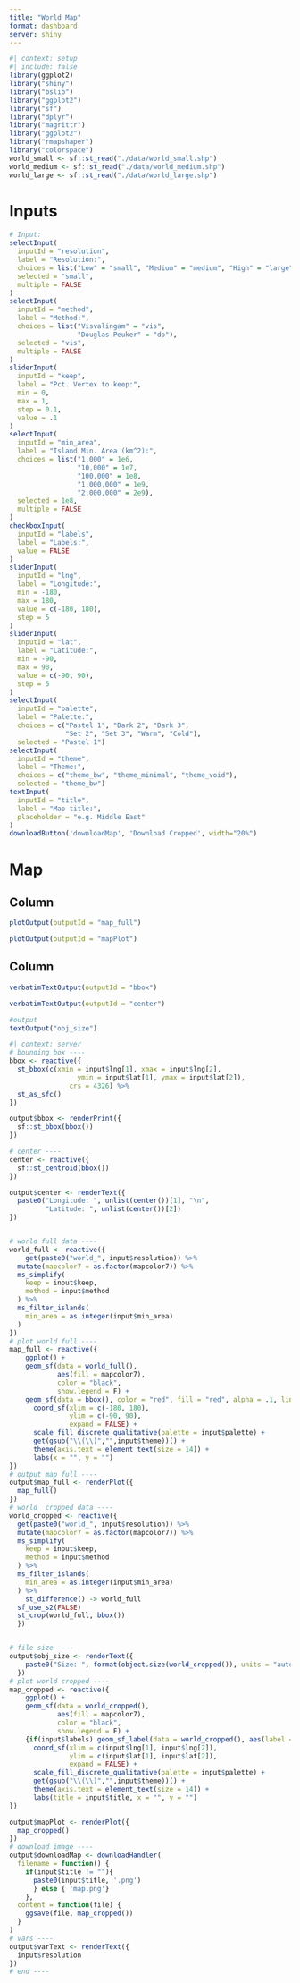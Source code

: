 ```yaml
---
title: "World Map"
format: dashboard
server: shiny
---
```


```r
#| context: setup
#| include: false
library(ggplot2)
library("shiny")
library("bslib")
library("ggplot2")
library("sf")
library("dplyr")
library("magrittr")
library("ggplot2")
library("rmapshaper")
library("colorspace")
world_small <- sf::st_read("./data/world_small.shp")
world_medium <- sf::st_read("./data/world_medium.shp")
world_large <- sf::st_read("./data/world_large.shp")
```

# Inputs {.sidebar}

```r
# Input: 
selectInput(
  inputId = "resolution", 
  label = "Resolution:", 
  choices = list("Low" = "small", "Medium" = "medium", "High" = "large"),
  selected = "small",
  multiple = FALSE
)
selectInput(
  inputId = "method", 
  label = "Method:", 
  choices = list("Visvalingam" = "vis", 
                 "Douglas-Peuker" = "dp"),
  selected = "vis",
  multiple = FALSE
)
sliderInput(
  inputId = "keep", 
  label = "Pct. Vertex to keep:", 
  min = 0, 
  max = 1, 
  step = 0.1,
  value = .1
)
selectInput(
  inputId = "min_area", 
  label = "Island Min. Area (km^2):", 
  choices = list("1,000" = 1e6, 
                 "10,000" = 1e7,
                 "100,000" = 1e8,
                 "1,000,000" = 1e9,
                 "2,000,000" = 2e9),
  selected = 1e8,
  multiple = FALSE
)
checkboxInput(
  inputId = "labels",
  label = "Labels:",
  value = FALSE
)
sliderInput(
  inputId = "lng",
  label = "Longitude:",
  min = -180,
  max = 180,
  value = c(-180, 180),
  step = 5
)
sliderInput(
  inputId = "lat",
  label = "Latitude:",
  min = -90,
  max = 90,
  value = c(-90, 90),
  step = 5
)
selectInput(
  inputId = "palette",
  label = "Palette:",
  choices = c("Pastel 1", "Dark 2", "Dark 3", 
              "Set 2", "Set 3", "Warm", "Cold"),
  selected = "Pastel 1")
selectInput(
  inputId = "theme",
  label = "Theme:",
  choices = c("theme_bw", "theme_minimal", "theme_void"),
  selected = "theme_bw")
textInput(
  inputId = "title",
  label = "Map title:",
  placeholder = "e.g. Middle East"
)
downloadButton('downloadMap', 'Download Cropped', width="20%")
```

# Map {orientation="columns"}

## Column {width=60%}

::: {.card title="World - Full"}

```r
plotOutput(outputId = "map_full")
```

:::

::: {.card title="World - Cropped"}

```r
plotOutput(outputId = "mapPlot")
```


:::


## Column {width=40%}

::: {.card title="Bounding Box"}

```r
verbatimTextOutput(outputId = "bbox")
```

:::

::: {.card title="Center"}

```r
verbatimTextOutput(outputId = "center")
```

:::

::: {.card title="Object Size"}

```r
#output
textOutput("obj_size")
```

:::

```r
#| context: server
# bounding box ----
bbox <- reactive({
  st_bbox(c(xmin = input$lng[1], xmax = input$lng[2], 
                 ymin = input$lat[1], ymax = input$lat[2]),
               crs = 4326) %>% 
  st_as_sfc()
})

output$bbox <- renderPrint({
  sf::st_bbox(bbox())
})

# center ----
center <- reactive({
  sf::st_centroid(bbox())
})

output$center <- renderText({
  paste0("Longitude: ", unlist(center())[1], "\n",
         "Latitude: ", unlist(center())[2])
})


# world full data ----
world_full <- reactive({
    get(paste0("world_", input$resolution)) %>% 
  mutate(mapcolor7 = as.factor(mapcolor7)) %>% 
  ms_simplify(
    keep = input$keep,
    method = input$method
  ) %>% 
  ms_filter_islands(
    min_area = as.integer(input$min_area)
  )
})
# plot world full ----
map_full <- reactive({
    ggplot() +
    geom_sf(data = world_full(), 
            aes(fill = mapcolor7), 
            color = "black",
            show.legend = F) +
    geom_sf(data = bbox(), color = "red", fill = "red", alpha = .1, linewidth = 1) +
      coord_sf(xlim = c(-180, 180),
               ylim = c(-90, 90),
               expand = FALSE) +
      scale_fill_discrete_qualitative(palette = input$palette) +
      get(gsub("\\(\\)","",input$theme))() +
      theme(axis.text = element_text(size = 14)) +
      labs(x = "", y = "")
})
# output map full ----
output$map_full <- renderPlot({
  map_full()
})
# world  cropped data ----
world_cropped <- reactive({
  get(paste0("world_", input$resolution)) %>% 
  mutate(mapcolor7 = as.factor(mapcolor7)) %>% 
  ms_simplify(
    keep = input$keep,
    method = input$method
  ) %>% 
  ms_filter_islands(
    min_area = as.integer(input$min_area)
  ) %>% 
    st_difference() -> world_full
  sf_use_s2(FALSE)
  st_crop(world_full, bbox())
  })


# file size ----
output$obj_size <- renderText({
    paste0("Size: ", format(object.size(world_cropped()), units = "auto", digits = 0, quote = FALSE))
  })
# plot world cropped ----
map_cropped <- reactive({
    ggplot() +
    geom_sf(data = world_cropped(), 
            aes(fill = mapcolor7), 
            color = "black",
            show.legend = F) +
    {if(input$labels) geom_sf_label(data = world_cropped(), aes(label = sov_a3), size = 3)} +
      coord_sf(xlim = c(input$lng[1], input$lng[2]),
               ylim = c(input$lat[1], input$lat[2]),
               expand = FALSE) +
      scale_fill_discrete_qualitative(palette = input$palette) +
      get(gsub("\\(\\)","",input$theme))() +
      theme(axis.text = element_text(size = 14)) +
      labs(title = input$title, x = "", y = "")
})

output$mapPlot <- renderPlot({
  map_cropped()
})
# download image ----
output$downloadMap <- downloadHandler(
  filename = function() { 
    if(input$title != ""){
      paste0(input$title, '.png')
      } else { 'map.png'}
    },
  content = function(file) {
    ggsave(file, map_cropped())
  }
)
# vars ----
output$varText <- renderText({
  input$resolution
})
# end ----
```

